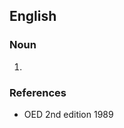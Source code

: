 ==English==

===Noun===
{{en-noun|-}}

# {{obsolete spelling of|[[subtlety]]}}

===References===
* OED 2nd edition 1989
